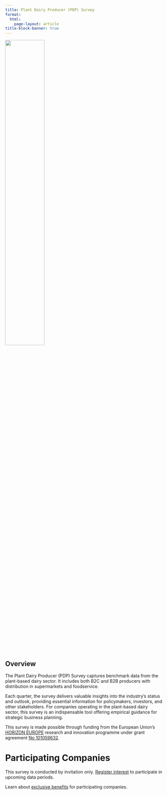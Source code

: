```yaml
---
title: Plant Dairy Producer (PDP) Survey
format: 
  html:
    page-layout: article
title-block-banner: true
---
```


:::{.column-body}
![](/assets/images/logos/EN_Co-fundedbytheEU_RGB_POS.png){width=50% fig-align="center"}
:::

::: {.hidden}
# Overview 
:::

The Plant Dairy Producer (PDP) Survey captures benchmark data from the plant-based dairy sector. It includes both B2C and B2B producers with distribution in supermarkets and foodservice.

Each quarter, the survey delivers valuable insights into the industry’s status and outlook, providing essential information for policymakers, investors, and other stakeholders. For companies operating in the plant-based dairy sector, this survey is an indispensable tool offering empirical guidance for strategic business planning.

This survey is made possible through funding from the European Union's [HORIZON EUROPE](https://research-and-innovation.ec.europa.eu/funding/funding-opportunities/funding-programmes-and-open-calls/horizon-europe_en) research and innovation programme under grant agreement [No 101059632](https://ec.europa.eu/info/funding-tenders/opportunities/portal/screen/opportunities/projects-details/43108390/101059632/HORIZON).

# Participating Companies

This survey is conducted by invitation only. [Register interest](https://qualtricsxmgtnmmghg4.qualtrics.com/jfe/form/SV_a2UplqKqiQXYWEe) to participate in upcoming data periods.

Learn about [exclusive benefits](/surveys/#participating-companies) for participating companies.


